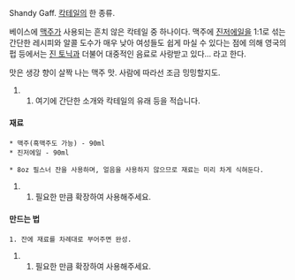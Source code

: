 Shandy Gaff.
[[칵테일]]의 한 종류.

베이스에 [[맥주]]가 사용되는 흔치 않은 칵테일 중 하나이다.
맥주에 [[진저에일]]을 1:1로 섞는 간단한 레시피와 알콜 도수가 매우 낮아 여성들도 쉽게 마실 수 있다는 점에 의해 영국의 펍 등에서는 [[진 토닉]]과 더불어 대중적인 음료로 사랑받고 있다… 라고 한다.

맛은 생강 향이 살짝 나는 맥주 맛. 사람에 따라선 조금 밍밍할지도.
## 여기에 간단한 소개와 칵테일의 유래 등을 적습니다.
==== 재료 ====
 * 맥주(흑맥주도 가능) - 90ml
 * 진저에일 - 90ml

 * 8oz 필스너 잔을 사용하며, 얼음을 사용하지 않으므로 재료는 미리 차게 식혀둔다.
## 필요한 만큼 확장하여 사용해주세요.
==== 만드는 법 ====
 1. 잔에 재료를 차례대로 부어주면 완성.
## 필요한 만큼 확장하여 사용해주세요.
